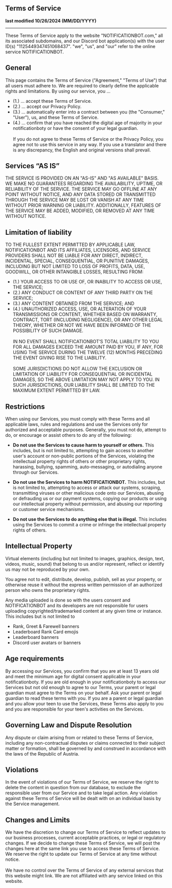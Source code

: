 ## Terms of Service
**last modified 10/26/2024 (MM/DD/YYYY)**
___

These Terms of Service apply to the website "NOTIFICATIONBOT.com," all its associated subdomains, and our Discord bot application(s) with the user ID(s) "1125449347451068437".
"we", "us", and "our" refer to the online service NOTIFICATIONBOT.

## General
This page contains the Terms of Service ("Agreement," "Terms of Use") that all users must adhere to. We are required to clearly define the applicable rights and limitations. By using our service, you …
* (1.) … accept these Terms of Service.
* (2.) … accept our Privacy Policy.
* (3.) … automatically enter into a contract between you (the "Consumer," "User"), us, and these Terms of Service.
* (4.) … confirm that you have reached the digital age of majority in your notificationboty or have the consent of your legal guardian.
<br /><br />
If you do not agree to these Terms of Service or the Privacy Policy, you agree not to use this service in any way. If you use a translator and there is any discrepancy, the English and original versions shall prevail.

## Services “AS IS”
THE SERVICE IS PROVIDED ON AN "AS-IS" AND "AS AVAILABLE" BASIS. WE MAKE NO GUARANTEES REGARDING THE AVAILABILITY, UPTIME, OR RELIABILITY OF THE SERVICE. THE SERVICE MAY GO OFFLINE AT ANY POINT WITHOUT NOTICE, AND ANY DATA STORED OR TRANSMITTED THROUGH THE SERVICE MAY BE LOST OR VANISH AT ANY TIME WITHOUT PRIOR WARNING OR LIABILITY. ADDITIONALLY, FEATURES OF THE SERVICE MAY BE ADDED, MODIFIED, OR REMOVED AT ANY TIME WITHOUT NOTICE.

## Limitation of liability
TO THE FULLEST EXTENT PERMITTED BY APPLICABLE LAW, NOTIFICATIONBOT AND ITS AFFILIATES, LICENSORS, AND SERVICE PROVIDERS SHALL NOT BE LIABLE FOR ANY DIRECT, INDIRECT, INCIDENTAL, SPECIAL, CONSEQUENTIAL, OR PUNITIVE DAMAGES, INCLUDING BUT NOT LIMITED TO LOSS OF PROFITS, DATA, USE, GOODWILL, OR OTHER INTANGIBLE LOSSES, RESULTING FROM:

* (1.) YOUR ACCESS TO OR USE OF, OR INABILITY TO ACCESS OR USE, THE SERVICE;
* (2.) ANY CONDUCT OR CONTENT OF ANY THIRD PARTY ON THE SERVICE;
* (3.) ANY CONTENT OBTAINED FROM THE SERVICE; AND
* (4.) UNAUTHORIZED ACCESS, USE, OR ALTERATION OF YOUR TRANSMISSIONS OR CONTENT, WHETHER BASED ON WARRANTY, CONTRACT, TORT (INCLUDING NEGLIGENCE), OR ANY OTHER LEGAL THEORY, WHETHER OR NOT WE HAVE BEEN INFORMED OF THE POSSIBILITY OF SUCH DAMAGE.
<br /><br />
IN NO EVENT SHALL NOTIFICATIONBOT’S TOTAL LIABILITY TO YOU FOR ALL DAMAGES EXCEED THE AMOUNT PAID BY YOU, IF ANY, FOR USING THE SERVICE DURING THE TWELVE (12) MONTHS PRECEDING THE EVENT GIVING RISE TO THE LIABILITY.
<br /><br />
SOME JURISDICTIONS DO NOT ALLOW THE EXCLUSION OR LIMITATION OF LIABILITY FOR CONSEQUENTIAL OR INCIDENTAL DAMAGES, SO THE ABOVE LIMITATION MAY NOT APPLY TO YOU. IN SUCH JURISDICTIONS, OUR LIABILITY SHALL BE LIMITED TO THE MAXIMUM EXTENT PERMITTED BY LAW.

## Restrictions
When using our Services, you must comply with these Terms and all applicable laws, rules and regulations and use the Services only for authorized and acceptable purposes. Generally, you must not do, attempt to do, or encourage or assist others to do any of the following:

* **Do not use the Services to cause harm to yourself or others.** This includes, but is not limited to, attempting to gain access to another user's account or non-public portions of the Services, violating the intellectual property rights of others or other proprietary rights, harassing, bullying, spamming, auto-messaging, or autodialing anyone through our Services.

* **Do not use the Services to harm NOTIFICATIONBOT.** This includes, but is not limited to, attempting to access or attack our systems, scraping, transmitting viruses or other malicious code onto our Services, abusing or defrauding us or our payment systems, copying our products or using our intellectual property without permission, and abusing our reporting or customer service mechanisms.

* **Do not use the Services to do anything else that is illegal.** This includes using the Services to commit a crime or infringe the intellectual property rights of others.

## Intellectual Property
Virtual elements (including but not limited to images, graphics, design, text, videos, music, sound) that belong to us and/or represent, reflect or identify us may not be reproduced by your own.

You agree not to edit, distribute, develop, publish, sell as your property, or otherwise reuse it without the express written permission of an authorized person who owns the proprietary rights.

Any media uploaded is done so with the users consent and NOTIFICATIONBOT and its developers are not responsible for users uploading copyrighted/trademarked content at any given time or instance. This includes but is not limited to
- Rank, Greet & Farewell banners
- Leaderboard Rank Card emojis
- Leaderboard banners
- Discord user avatars or banners

## Age requirements
By accessing our Services, you confirm that you are at least 13 years old and meet the minimum age for digital consent applicable in your notificationboty. If you are old enough in your notificationboty to access our Services but not old enough to agree to our Terms, your parent or legal guardian must agree to the Terms on your behalf. Ask your parent or legal guardian to read these terms with you. If you are a parent or legal guardian and you allow your teen to use the Services, these Terms also apply to you and you are responsible for your teen's activities on the Services.

## Governing Law and Dispute Resolution
Any dispute or claim arising from or related to these Terms of Service, including any non-contractual disputes or claims connected to their subject matter or formation, shall be governed by and construed in accordance with the laws of the Republic of Austria.

## Violations
In the event of violations of our Terms of Service, we reserve the right to delete the content in question from our database, to exclude the responsible user from our Service and to take legal action. Any violation against these Terms of Service will be dealt with on an individual basis by the Service management.

## Changes and Limits
We have the discretion to change our Terms of Service to reflect updates to our business processes, current acceptable practices, or legal or regulatory changes. If we decide to change these Terms of Service, we will post the changes here at the same link you use to access these Terms of Service. We reserve the right to update our Terms of Service at any time without notice.
<br /><br />
We have no control over the Terms of Service of any external services that this website might link. We are not affiliated with any service linked on this website.
